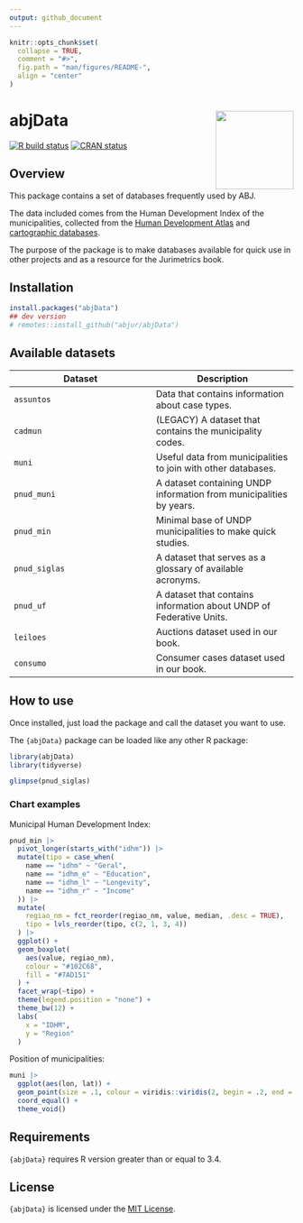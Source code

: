 ```yaml
---
output: github_document
---
```


<!-- README.md is generated from README.Rmd. Please edit that file -->

```r
knitr::opts_chunk$set(
  collapse = TRUE,
  comment = "#>",
  fig.path = "man/figures/README-",
  align = "center"
)
```

# abjData <a href='https://abjur.github.io/abjData/'><img src='man/figures/logo.png' align="right" height="138.5" /></a>

<!-- badges: start -->
[![R build status](https://github.com/abjur/abjData/workflows/R-CMD-check/badge.svg)](https://github.com/abjur/abjData/actions)
[![CRAN status](https://www.r-pkg.org/badges/version/abjData/)](https://CRAN.R-project.org/package=abjData)
<!-- badges: end -->

## Overview

This package contains a set of databases frequently used by ABJ.
 
The data included comes from the Human Development Index of the municipalities, collected from the [Human Development Atlas](https://www.br.undp.org/content/brazil/pt/home/idh0/atlas-do-desenvolvimento-humano/atlas-dos-municipios.html) and [cartographic databases](ftp://geoftp.ibge.gov.br/cartas_e_mapas/bases_cartograficas_continuas/bc250/versao2015/Shapefile/).

The purpose of the package is to make databases available for quick use in other projects and as a resource for the Jurimetrics book.

## Installation

```r
install.packages("abjData")
## dev version
# remotes::install_github("abjur/abjData")
```

## Available datasets

Dataset      | Description
----------|----------
`assuntos`| Data that contains information about case types.
`cadmun`  | (LEGACY) A dataset that contains the municipality codes.
`muni`  | Useful data from municipalities to join with other databases.
`pnud_muni`| A dataset containing UNDP information from municipalities by years.
`pnud_min`| Minimal base of UNDP municipalities to make quick studies.
`pnud_siglas`| A dataset that serves as a glossary of available acronyms. 
`pnud_uf`| A dataset that contains information about UNDP of Federative Units.
`leiloes`| Auctions dataset used in our book.
`consumo`| Consumer cases dataset used in our book.

## How to use

Once installed, just load the package and call the dataset you want to use.

The `{abjData}` package can be loaded like any other R package:

```r
library(abjData)
library(tidyverse)
```

```r
glimpse(pnud_siglas)
```

### Chart examples

Municipal Human Development Index:

```r

pnud_min |>
  pivot_longer(starts_with("idhm")) |> 
  mutate(tipo = case_when(
    name == "idhm" ~ "Geral",
    name == "idhm_e" ~ "Education",
    name == "idhm_l" ~ "Longevity",
    name == "idhm_r" ~ "Income"
  )) |> 
  mutate(
    regiao_nm = fct_reorder(regiao_nm, value, median, .desc = TRUE),
    tipo = lvls_reorder(tipo, c(2, 1, 3, 4))
  ) |> 
  ggplot() +
  geom_boxplot(
    aes(value, regiao_nm), 
    colour = "#102C68", 
    fill = "#7AD151"
  ) +
  facet_wrap(~tipo) +
  theme(legend.position = "none") +
  theme_bw(12) +
  labs(
    x = "IDHM", 
    y = "Region"
  )

```

Position of municipalities:

```r
muni |> 
  ggplot(aes(lon, lat)) +
  geom_point(size = .1, colour = viridis::viridis(2, begin = .2, end = .8)[1]) +
  coord_equal() +
  theme_void()
```


## Requirements

`{abjData}` requires R version greater than or equal to 3.4.

## License

`{abjData}` is licensed under the [MIT License](https://github.com/abjur/abjData/blob/master/LICENSE).
